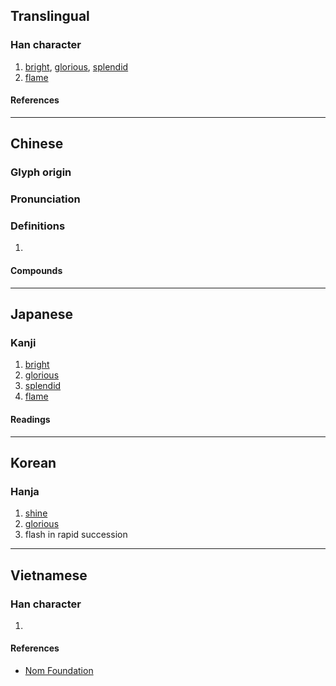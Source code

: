{{also|烨|爗}}
{{character info}}
==Translingual==

===Han character===
{{Han char|rn=86|rad=火|as=10|sn=14|four=94854|canj=FTMJ|ids=⿰火華}}

# [[bright]], [[glorious]], [[splendid]]
# [[flame]]

====References====
{{Han ref|kx=0682.030|dkj=19390|hdz=32222.080|uh=71C1}}

----

==Chinese==
{{zh-forms|s=烨}}

===Glyph origin===
{{Han etym}}

===Pronunciation===
{{zh-pron
|m=yè
|c=jip6
|mn=iap
|mc=y
|oc=y
|cat=a,n
}}

===Definitions===
{{zh-hanzi}}

# {{rfdef|zh}}

====Compounds====
{{zh-der|煒燁|燁然|燁煜|燁燁}}

----

==Japanese==

===Kanji===
{{ja-kanji|grade=|rs=火10}}

# [[bright]]
# [[glorious]]
# [[splendid]]
# [[flame]]

====Readings====
{{ja-readings
|on=よう, ゆう, おう
|kun=さか-ん
}}

----

==Korean==

===Hanja===
{{ko-hanja|엽}}

# [[shine]]
# [[glorious]]
# flash in rapid succession

----

==Vietnamese==

===Han character===
{{vi-readings|rs=火10|reading=diệp}}

# {{rfdef|vi|sort=火10}}

====References====
*[http://nomfoundation.org/common/nom_details.php?codepoint=71c1 Nom Foundation]